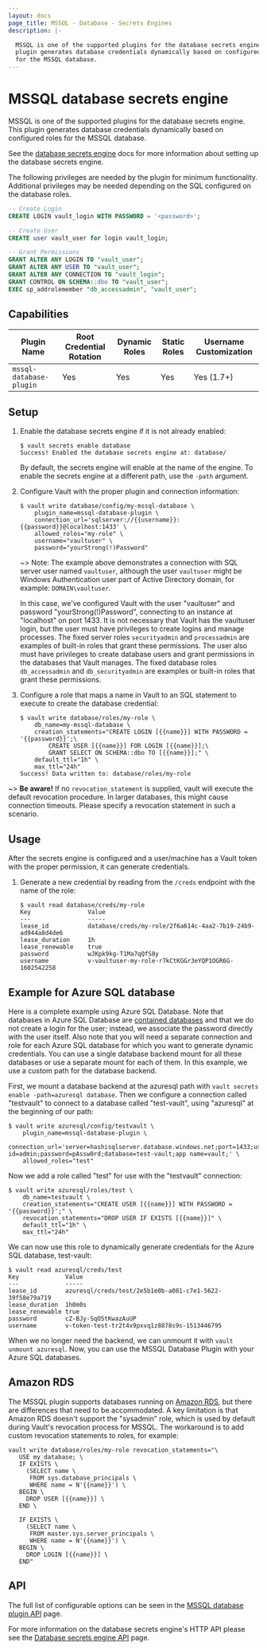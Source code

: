 ```yaml
---
layout: docs
page_title: MSSQL - Database - Secrets Engines
description: |-

  MSSQL is one of the supported plugins for the database secrets engine. This
  plugin generates database credentials dynamically based on configured roles
  for the MSSQL database.
---
```


# MSSQL database secrets engine

MSSQL is one of the supported plugins for the database secrets engine. This
plugin generates database credentials dynamically based on configured roles for
the MSSQL database.

See the [database secrets engine](/docs/secrets/databases) docs for
more information about setting up the database secrets engine.

The following privileges are needed by the plugin for minimum functionality. Additional privileges may be needed 
depending on the SQL configured on the database roles. 

```sql
-- Create Login
CREATE LOGIN vault_login WITH PASSWORD = '<password>';

-- Create User
CREATE user vault_user for login vault_login;

-- Grant Permissions
GRANT ALTER ANY LOGIN TO "vault_user";
GRANT ALTER ANY USER TO "vault_user";
GRANT ALTER ANY CONNECTION TO "vault_login";
GRANT CONTROL ON SCHEMA::dbo TO "vault_user";
EXEC sp_addrolemember "db_accessadmin", "vault_user";
```

## Capabilities

| Plugin Name             | Root Credential Rotation | Dynamic Roles | Static Roles | Username Customization |
| ----------------------- | ------------------------ | ------------- | ------------ | ---------------------- |
| `mssql-database-plugin` | Yes                      | Yes           | Yes          | Yes (1.7+)             |

## Setup

1.  Enable the database secrets engine if it is not already enabled:

    ```text
    $ vault secrets enable database
    Success! Enabled the database secrets engine at: database/
    ```

    By default, the secrets engine will enable at the name of the engine. To
    enable the secrets engine at a different path, use the `-path` argument.

1.  Configure Vault with the proper plugin and connection information:

    ```text
    $ vault write database/config/my-mssql-database \
        plugin_name=mssql-database-plugin \
        connection_url='sqlserver://{{username}}:{{password}}@localhost:1433' \
        allowed_roles="my-role" \
        username="vaultuser" \
        password="yourStrong(!)Password"
    ```

    ~> Note: The example above demonstrates a connection with SQL server user named `vaultuser`, although the user `vaultuser` might be Windows Authentication user part of Active Directory domain, for example: `DOMAIN\vaultuser`.

    In this case, we've configured Vault with the user "vaultuser" and password
    "yourStrong(!)Password", connecting to an instance at "localhost" on port 1433. It is
    not necessary that Vault has the vaultuser login, but the user must have privileges
    to create logins and manage processes. The fixed server roles
    `securityadmin` and `processadmin` are examples of built-in roles that grant
    these permissions. The user also must have privileges to create database
    users and grant permissions in the databases that Vault manages. The fixed
    database roles `db_accessadmin` and `db_securityadmin` are examples or
    built-in roles that grant these permissions.

1.  Configure a role that maps a name in Vault to an SQL statement to execute to
    create the database credential:

    ```text
    $ vault write database/roles/my-role \
        db_name=my-mssql-database \
        creation_statements="CREATE LOGIN [{{name}}] WITH PASSWORD = '{{password}}';\
            CREATE USER [{{name}}] FOR LOGIN [{{name}}];\
            GRANT SELECT ON SCHEMA::dbo TO [{{name}}];" \
        default_ttl="1h" \
        max_ttl="24h"
    Success! Data written to: database/roles/my-role
    ```

~> **Be aware!** If no `revocation_statement` is supplied,
vault will execute the default revocation procedure.
In larger databases, this might cause connection timeouts.
Please specify a revocation statement in such a scenario.

## Usage

After the secrets engine is configured and a user/machine has a Vault token with
the proper permission, it can generate credentials.

1.  Generate a new credential by reading from the `/creds` endpoint with the name
    of the role:

    ```text
    $ vault read database/creds/my-role
    Key                Value
    ---                -----
    lease_id           database/creds/my-role/2f6a614c-4aa2-7b19-24b9-ad944a8d4de6
    lease_duration     1h
    lease_renewable    true
    password           wJKpk9kg-T1Ma7qQfS8y
    username           v-vaultuser-my-role-r7kCtKGGr3eYQP1OGR6G-1602542258
    ```

## Example for Azure SQL database

Here is a complete example using Azure SQL Database. Note that databases in Azure SQL Database are [contained databases](https://docs.microsoft.com/en-us/sql/relational-databases/databases/contained-databases) and that we do not create a login for the user; instead, we associate the password directly with the user itself. Also note that you will need a separate connection and role for each Azure SQL database for which you want to generate dynamic credentials. You can use a single database backend mount for all these databases or use a separate mount for each of them. In this example, we use a custom path for the database backend.

First, we mount a database backend at the azuresql path with `vault secrets enable -path=azuresql database`. Then we configure a connection called "testvault" to connect to a database called "test-vault", using "azuresql" at the beginning of our path:

```shell-session
$ vault write azuresql/config/testvault \
    plugin_name=mssql-database-plugin \
    connection_url='server=hashisqlserver.database.windows.net;port=1433;user id=admin;password=pAssw0rd;database=test-vault;app name=vault;' \
    allowed_roles="test"
```

Now we add a role called "test" for use with the "testvault" connection:

```shell-session
$ vault write azuresql/roles/test \
    db_name=testvault \
    creation_statements="CREATE USER [{{name}}] WITH PASSWORD = '{{password}}';" \
    revocation_statements="DROP USER IF EXISTS [{{name}}]" \
    default_ttl="1h" \
    max_ttl="24h"
```

We can now use this role to dynamically generate credentials for the Azure SQL database, test-vault:

```shell-session
$ vault read azuresql/creds/test
Key            	Value
---            	-----
lease_id       	azuresql/creds/test/2e5b1e0b-a081-c7e1-5622-39f58e79a719
lease_duration 	1h0m0s
lease_renewable	true
password       	cZ-BJy-SqO5tKwazAuUP
username       	v-token-test-tr2t4x9pxvq1z8878s9s-1513446795
```

When we no longer need the backend, we can unmount it with `vault unmount azuresql`. Now, you can use the MSSQL Database Plugin with your Azure SQL databases.

## Amazon RDS

The MSSQL plugin supports databases running on [Amazon RDS](https://docs.aws.amazon.com/AmazonRDS/latest/UserGuide/CHAP_SQLServer.html),
but there are differences that need to be accommodated. A key limitation is that Amazon RDS doesn't support
the "sysadmin" role, which is used by default during Vault's revocation process for MSSQL. The workaround
is to add custom revocation statements to roles, for example:

```shell
vault write database/roles/my-role revocation_statements="\
   USE my_database; \
   IF EXISTS \
     (SELECT name \
      FROM sys.database_principals \
      WHERE name = N'{{name}}') \
   BEGIN \
     DROP USER [{{name}}] \
   END \

   IF EXISTS \
     (SELECT name \
      FROM master.sys.server_principals \
      WHERE name = N'{{name}}') \
   BEGIN \
     DROP LOGIN [{{name}}] \
   END"
```

## API

The full list of configurable options can be seen in the [MSSQL database
plugin API](/api-docs/secret/databases/mssql) page.

For more information on the database secrets engine's HTTP API please see the
[Database secrets engine API](/api-docs/secret/databases) page.
